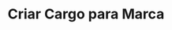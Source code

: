 ---
title: "Criar Cargo para Marca"
api: "POST https://regis.app.byefive.com.br/rest/user-roles"
description: "Cria um novo cargo de usuário para uma marca"
---